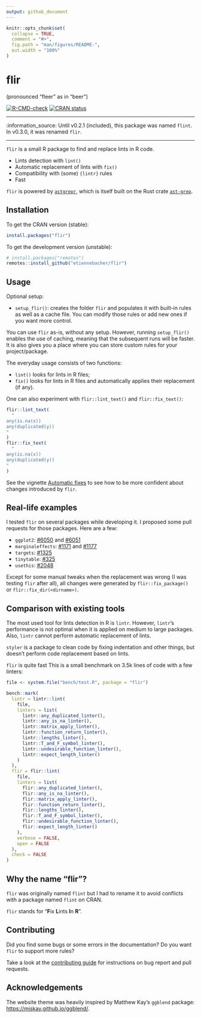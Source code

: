 ```yaml
---
output: github_document
---
```


<!-- README.md is generated from README.Rmd. Please edit that file -->

```r
knitr::opts_chunk$set(
  collapse = TRUE,
  comment = "#>",
  fig.path = "man/figures/README-",
  out.width = "100%"
)
```

# flir

(pronounced "fleer" as in "beer")

<!-- badges: start -->
[![R-CMD-check](https://github.com/etiennebacher/flir/actions/workflows/R-CMD-check.yaml/badge.svg)](https://github.com/etiennebacher/flir/actions/workflows/R-CMD-check.yaml)
[![CRAN status](https://www.r-pkg.org/badges/version/flir)](https://CRAN.R-project.org/package=flir)
<!-- badges: end -->

---

:information_source: Until v0.2.1 (included), this package was named `flint`. In v0.3.0, it was renamed `flir`.

---


`flir` is a small R package to find and replace lints in R code.

* Lints detection with `lint()`
* Automatic replacement of lints with `fix()`
* Compatibility with (some) `{lintr}` rules
* Fast

`flir` is powered by [`astgrepr`](https://github.com/etiennebacher/astgrepr/),
which is itself built on the Rust crate [`ast-grep`](https://ast-grep.github.io/).

## Installation

To get the CRAN version (stable):

``` r
install.packages("flir")
```

To get the development version (unstable):

```r
# install.packages("remotes")
remotes::install_github("etiennebacher/flir")
```


## Usage

Optional setup:

* `setup_flir()`: creates the folder `flir` and populates it with built-in rules
  as well as a cache file. You can modify those rules or add new ones if you
  want more control.

You can use `flir` as-is, without any setup. However, running `setup_flir()`
enables the use of caching, meaning that the subsequent runs will be faster. It
is also gives you a place where you can store custom rules for your
project/package.

The everyday usage consists of two functions:

* `lint()` looks for lints in R files;
* `fix()` looks for lints in R files and automatically applies their replacement
  (if any).

One can also experiment with `flir::lint_text()` and `flir::fix_text()`:

```r
flir::lint_text(
  "
any(is.na(x))
any(duplicated(y))
"
)
flir::fix_text(
  "
any(is.na(x))
any(duplicated(y))
"
)
```

See the vignette [Automatic fixes](https://flir.etiennebacher.com/articles/automatic_fixes) to see how to be more confident about changes introduced by `flir`.

## Real-life examples

I tested `flir` on several packages while developing it. I proposed some pull
requests for those packages. Here are a few:

* `ggplot2`: [#6050](https://github.com/tidyverse/ggplot2/pull/6050/files) and [#6051](https://github.com/tidyverse/ggplot2/pull/6051/files)
* `marginaleffects`: [#1171](https://github.com/vincentarelbundock/marginaleffects/pull/1171/files) and [#1177](https://github.com/vincentarelbundock/marginaleffects/pull/1177/files)
* `targets`: [#1325](https://github.com/ropensci/targets/pull/1325/files)
* `tinytable`: [#325](https://github.com/vincentarelbundock/tinytable/pull/325/files)
* `usethis`: [#2048](https://github.com/r-lib/usethis/pull/2048/files)

Except for some manual tweaks when the replacement was wrong (I was testing
`flir` after all), all changes were generated by `flir::fix_package()` or
`flir::fix_dir(<dirname>)`.


## Comparison with existing tools

The most used tool for lints detection in R is `lintr`. However, `lintr`'s
performance is not optimal when it is applied on medium to large packages. Also,
`lintr` cannot perform automatic replacement of lints.

`styler` is a package to clean code by fixing indentation and other things, but
doesn't perform code replacement based on lints.

`flir` is quite fast This is a small benchmark on 3.5k lines of code with
a few linters:

```r
file <- system.file("bench/test.R", package = "flir")

bench::mark(
  lintr = lintr::lint(
    file,
    linters = list(
      lintr::any_duplicated_linter(),
      lintr::any_is_na_linter(),
      lintr::matrix_apply_linter(),
      lintr::function_return_linter(),
      lintr::lengths_linter(),
      lintr::T_and_F_symbol_linter(),
      lintr::undesirable_function_linter(),
      lintr::expect_length_linter()
    )
  ),
  flir = flir::lint(
    file,
    linters = list(
      flir::any_duplicated_linter(),
      flir::any_is_na_linter(),
      flir::matrix_apply_linter(),
      flir::function_return_linter(),
      flir::lengths_linter(),
      flir::T_and_F_symbol_linter(),
      flir::undesirable_function_linter(),
      flir::expect_length_linter()
    ),
    verbose = FALSE,
    open = FALSE
  ),
  check = FALSE
)
```

## Why the name "flir"?

`flir` was originally named `flint` but I had to rename it to avoid conflicts with
a package named `flint` on CRAN.

`flir` stands for "**F**ix **L**ints **I**n **R**".

## Contributing

Did you find some bugs or some errors in the documentation? Do you want
`flir` to support more rules?

Take a look at the [contributing
guide](https://flir.etiennebacher.com/CONTRIBUTING.html) for
instructions on bug report and pull requests.

## Acknowledgements

The website theme was heavily inspired by Matthew Kay’s `ggblend`
package: <https://mjskay.github.io/ggblend/>.
